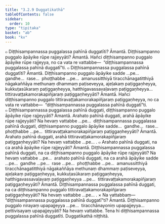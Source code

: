```yaml
---
title: "3.2.9 Duggatikathā"
tableOfContents: false
sidebar:
  order: 10
type: "tipitaka"
basket: "ab"
book: "kv"
---
```



<DynamicBreadcrumb />

<Division number="650" book="kv">

<Paragraph number="2129" book="kv">
๐ Diṭṭhisampannassa puggalassa pahīnā duggatīti? Āmantā. Diṭṭhisampanno puggalo āpāyike rūpe rajjeyyāti? Āmantā. Hañci diṭṭhisampanno puggalo āpāyike rūpe rajjeyya, no ca vata re vattabbe—  “diṭṭhisampannassa puggalassa pahīnā duggatī”ti.
</Paragraph>

<Paragraph number="2130" book="kv">
๐ Diṭṭhisampannassa puggalassa pahīnā duggatīti? Āmantā. Diṭṭhisampanno puggalo āpāyike sadde …pe…  gandhe…  rase…  phoṭṭhabbe …pe…  amanussitthiyā tiracchānagatitthiyā nāgakaññāya methunaṃ dhammaṃ paṭiseveyya, ajeḷakaṃ paṭiggaṇheyya, kukkuṭasūkaraṃ paṭiggaṇheyya, hatthigavassavaḷavaṃ paṭiggaṇheyya…  tittiravaṭṭakamorakapiñjaraṃ paṭiggaṇheyyāti? Āmantā. Hañci diṭṭhisampanno puggalo tittiravaṭṭakamorakapiñjaraṃ paṭiggaṇheyya, no ca vata re vattabbe—  “diṭṭhisampannassa puggalassa pahīnā duggatī”ti.
</Paragraph>

</Division>
<Division number="651" book="kv">

<Paragraph number="2131" book="kv">
๐ Diṭṭhisampannassa puggalassa pahīnā duggati, diṭṭhisampanno puggalo āpāyike rūpe rajjeyyāti? Āmantā. Arahato pahīnā duggati, arahā āpāyike rūpe rajjeyyāti? Na hevaṃ vattabbe …pe…  diṭṭhisampannassa puggalassa pahīnā duggati, diṭṭhisampanno puggalo āpāyike sadde…  gandhe…  rase…  phoṭṭhabbe …pe…  tittiravaṭṭakamorakapiñjaraṃ paṭiggaṇheyyāti? Āmantā. Arahato pahīnā duggati, arahā tittiravaṭṭakamorakapiñjaraṃ paṭiggaṇheyyāti? Na hevaṃ vattabbe …pe… .
</Paragraph>

<Paragraph number="2132" book="kv">
๐ Arahato pahīnā duggati, na ca arahā āpāyike rūpe rajjeyyāti? Āmantā. Diṭṭhisampannassa puggalassa pahīnā duggati, na ca diṭṭhisampanno puggalo āpāyike rūpe rajjeyyāti? Na hevaṃ vattabbe …pe…  arahato pahīnā duggati, na ca arahā āpāyike sadde …pe…  gandhe …pe…  rase …pe…  phoṭṭhabbe …pe…  amanussitthiyā tiracchānagatitthiyā nāgakaññāya methunaṃ dhammaṃ paṭiseveyya, ajeḷakaṃ paṭiggaṇheyya, kukkuṭasūkaraṃ paṭiggaṇheyya, hatthigavassavaḷavaṃ paṭiggaṇheyya …pe…  tittiravaṭṭakamorakapiñjaraṃ paṭiggaṇheyyāti? Āmantā. Diṭṭhisampannassa puggalassa pahīnā duggati, na ca diṭṭhisampanno puggalo tittiravaṭṭakamorakapiñjaraṃ paṭiggaṇheyyāti? Na hevaṃ vattabbe …pe… .
</Paragraph>

</Division>
<Division number="652" book="kv">

<Paragraph number="2133" book="kv">
× Na vattabbaṃ—  “diṭṭhisampannassa puggalassa pahīnā duggatī”ti? Āmantā. Diṭṭhisampanno puggalo nirayaṃ upapajjeyya …pe…  tiracchānayoniṃ upapajjeyya…  pettivisayaṃ upapajjeyyāti? Na hevaṃ vattabbe. Tena hi diṭṭhisampannassa puggalassa pahīnā duggatīti.

</Paragraph>
</Division>

<Paragraph number="2134" type="center" book="kv">
Duggatikathā niṭṭhitā.
</Paragraph>